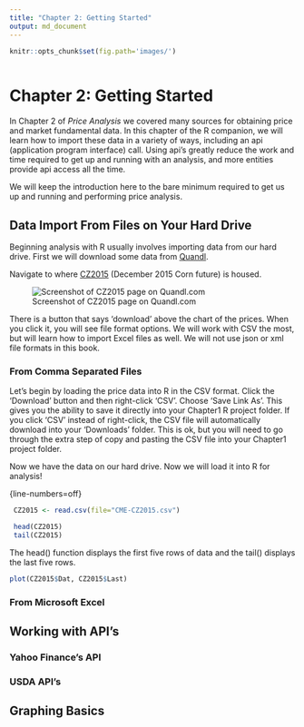 ```yaml
---
title: "Chapter 2: Getting Started"
output: md_document
---
```


```r
knitr::opts_chunk$set(fig.path='images/')
 
```

# Chapter 2: Getting Started

In Chapter 2 of *Price Analysis* we covered many sources for obtaining price and market fundamental data. In this chapter of the R companion, we will learn how to import these data in a variety of ways, including an api (application program interface) call. Using api's greatly reduce the work and time required to get up and running with an analysis, and more entities provide api access all the time. 

We will keep the introduction here to the bare minimum required to get us up and running and performing price analysis.   

## Data Import From Files on Your Hard Drive

Beginning analysis with R usually involves importing data from our hard drive. First we will download some data from [Quandl](Quandl.com).

Navigate to where [CZ2015](https://www.quandl.com/data/CME/CZ2015-Corn-Futures-December-2015-CZ2015) (December 2015 Corn future) is housed.

![Screenshot of CZ2015 page on Quandl.com](images\quandlCZ2015.png)

There is a button that says 'download' above the chart of the prices. When you click it, you will see file format options. We will work with CSV the most, but will learn how to import Excel files as well. We will not use json or xml file formats in this book.  

### From Comma Separated Files

Let's begin by loading the price data into R in the CSV format. Click the 'Download' button and then right-click 'CSV'. Choose 'Save Link As'. This gives you the ability to save it directly into your Chapter1 R project folder. If you click 'CSV' instead of right-click, the CSV file will automatically download into your 'Downloads' folder. This is ok, but you will need to go through the extra step of copy and pasting the CSV file into your Chapter1 project folder. 

Now we have the data on our hard drive. Now we will load it into R for analysis!


{line-numbers=off}
```r

 CZ2015 <- read.csv(file="CME-CZ2015.csv")

 head(CZ2015)
 tail(CZ2015)
```




The head() function displays the first five rows of data and the tail() displays the last five rows. 

```r
plot(CZ2015$Dat, CZ2015$Last)

```

### From Microsoft Excel

## Working with API's

### Yahoo Finance's API

### USDA API's

## Graphing Basics